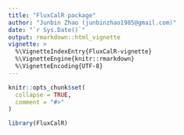 ```yaml
---
title: "FluxCalR package"
author: "Junbin Zhao (junbinzhao1985@gmail.com)"
date: "`r Sys.Date()`"
output: rmarkdown::html_vignette
vignette: >
  %\VignetteIndexEntry{FluxCalR-vignette}
  %\VignetteEngine{knitr::rmarkdown}
  %\VignetteEncoding{UTF-8}
---
```


```r
knitr::opts_chunk$set(
  collapse = TRUE,
  comment = "#>"
)
```

```r
library(FluxCalR)
```

